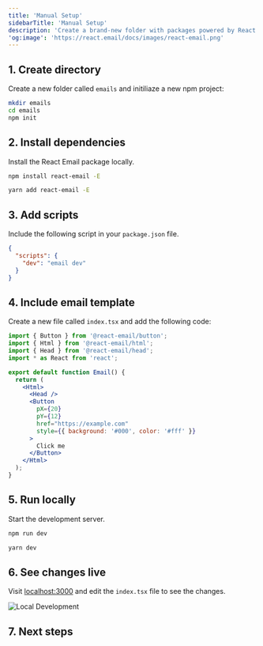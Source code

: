 ```yaml
---
title: 'Manual Setup'
sidebarTitle: 'Manual Setup'
description: 'Create a brand-new folder with packages powered by React Email.'
'og:image': 'https://react.email/docs/images/react-email.png'
---
```



## 1. Create directory

Create a new folder called `emails` and initiliaze a new npm project:

```sh
mkdir emails
cd emails
npm init
```

## 2. Install dependencies

Install the React Email package locally.

<CodeGroup>

```sh npm
npm install react-email -E
```

```sh yarn
yarn add react-email -E
```

</CodeGroup>

## 3. Add scripts

Include the following script in your `package.json` file.

```json package.json
{
  "scripts": {
    "dev": "email dev"
  }
}
```

## 4. Include email template

Create a new file called `index.tsx` and add the following code:

```jsx index.tsx
import { Button } from '@react-email/button';
import { Html } from '@react-email/html';
import { Head } from '@react-email/head';
import * as React from 'react';

export default function Email() {
  return (
    <Html>
      <Head />
      <Button
        pX={20}
        pY={12}
        href="https://example.com"
        style={{ background: '#000', color: '#fff' }}
      >
        Click me
      </Button>
    </Html>
  );
}
```

## 5. Run locally

Start the development server.

<CodeGroup>

```sh npm
npm run dev
```

```sh yarn
yarn dev
```

</CodeGroup>

## 6. See changes live

Visit [localhost:3000](http://localhost:3000) and edit the `index.tsx` file to see the changes.

![Local Development](/docs/images/local-dev.png)

## 7. Next steps

<NextSteps />

